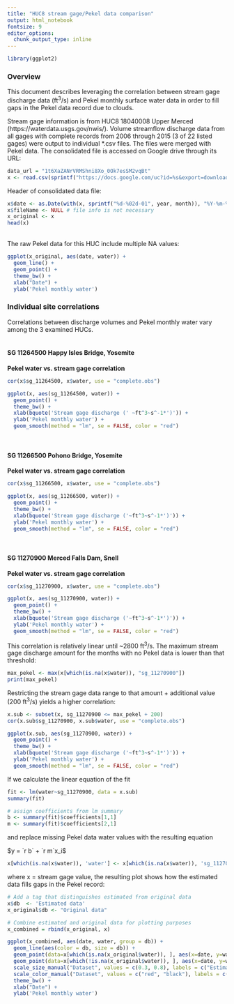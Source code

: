 ```yaml
---
title: "HUC8 stream gage/Pekel data comparison"
output: html_notebook
fontsize: 9
editor_options: 
  chunk_output_type: inline
---
```


```r
library(ggplot2)
```
### Overview
This document describes leveraging the correlation between stream gage discharge data (ft<sup>3</sup>/s) and Pekel monthly surface water data in order to fill gaps in the Pekel data record due to clouds.

Stream gage information is from HUC8 18040008 Upper Merced (https://waterdata.usgs.gov/nwis/). Volume streamflow discharge data from all gages with complete records from 2006 through 2015 (3 of 22 listed gages) were output to individual *.csv files. The files were merged with Pekel data. The consolidated file is accessed on Google drive through its URL:
```r
data_url = "1t6XaZANrVRMShni8Xo_0Ok7esSM2vqBt"
x <- read.csv(sprintf("https://docs.google.com/uc?id=%s&export=download", data_url))
```
  

Header of consolidated data file:
```r
x$date <- as.Date(with(x, sprintf("%d-%02d-01", year, month)), "%Y-%m-%d")
x$fileName <- NULL # file info is not necessary
x_original <- x
head(x)
```   
<br>
The raw Pekel data for this HUC include multiple NA values:

```r
ggplot(x_original, aes(date, water)) + 
  geom_line() + 
  geom_point() +     
  theme_bw() +
  xlab("Date") +
  ylab('Pekel monthly water')

```


### Individual site correlations  
Correlations between discharge volumes and Pekel monthly water vary among the 3 examined HUCs.  
<br>

#### **SG 11264500 Happy Isles Bridge, Yosemite**
**Pekel water vs. stream gage correlation**  

```r
cor(x$sg_11264500, x$water, use = "complete.obs")

```
```r
ggplot(x, aes(sg_11264500, water)) + 
  geom_point() + 
  theme_bw() +
  xlab(bquote('Stream gage discharge (' ~ft^3~s^-1*')')) +
  ylab('Pekel monthly water') +
  geom_smooth(method = "lm", se = FALSE, color = "red")
```

<br>  

#### **SG 11266500 Pohono Bridge, Yosemite**
**Pekel water vs. stream gage correlation**  
```r
cor(x$sg_11266500, x$water, use = "complete.obs")
```
```r
ggplot(x, aes(sg_11266500, water)) + 
  geom_point() + 
  theme_bw() +
  xlab(bquote('Stream gage discharge ('~ft^3~s^-1*')')) +
  ylab('Pekel monthly water') +
  geom_smooth(method = "lm", se = FALSE, color = "red")
```
<br>

#### **SG 11270900 Merced Falls Dam, Snell**
**Pekel water vs. stream gage correlation**  
```r
cor(x$sg_11270900, x$water, use = "complete.obs")
```

```r
ggplot(x, aes(sg_11270900, water)) + 
  geom_point() + 
  theme_bw() +
  xlab(bquote('Stream gage discharge ('~ft^3~s^-1*')')) +
  ylab('Pekel monthly water') +
  geom_smooth(method = "lm", se = FALSE, color = "red")
```
This correlation is relatively linear until ~2800 ft<sup>3</sup>/s. The maximum stream gage discharge amount for the months with no Pekel data is lower than that threshold:
```r
max_pekel <- max(x[which(is.na(x$water)), "sg_11270900"])
print(max_pekel)
```
Restricting the stream gage data range to that amount + additional value (200 ft<sup>3</sup>/s) yields a higher correlation:

```r
x.sub <- subset(x, sg_11270900 <= max_pekel + 200)
cor(x.sub$sg_11270900, x.sub$water, use = "complete.obs")
```
```r
ggplot(x.sub, aes(sg_11270900, water)) + 
  geom_point() + 
  theme_bw() +
  xlab(bquote('Stream gage discharge ('~ft^3~s^-1*')')) +
  ylab('Pekel monthly water') +
  geom_smooth(method = "lm", se = FALSE, color = "red")
```
If we calculate the linear equation of the fit
```r
fit <- lm(water~sg_11270900, data = x.sub)
summary(fit)
```
```r
# assign coefficients from lm summary
b <- summary(fit)$coefficients[1,1]
m <- summary(fit)$coefficients[2,1]
```

and replace missing Pekel data water values with the resulting equation

$y = `r b` + `r m`x_i$

```r
x[which(is.na(x$water)), 'water'] <- x[which(is.na(x$water)), 'sg_11270900']*m + b
```

where x = stream gage value, the resulting plot shows how the estimated data fills gaps in the Pekel record:


```r
# Add a tag that distinguishes estimated from original data
x$db  <- 'Estimated data'
x_original$db <- "Original data" 

# Combine estimated and original data for plotting purposes
x_combined = rbind(x_original, x)

ggplot(x_combined, aes(date, water, group = db)) + 
  geom_line(aes(color = db, size = db)) + 
  geom_point(data=x[which(is.na(x_original$water)), ], aes(x=date, y=water), color = 'red') +     
  geom_point(data=x[which(!is.na(x_original$water)), ], aes(x=date, y=water), color = 'black') +
  scale_size_manual("Dataset", values = c(0.3, 0.8), labels = c("Estimated data", "Original data")) + 
  scale_color_manual("Dataset", values = c("red", "black"), labels = c("Estimated data", "Original data")) + 
  theme_bw() +
  xlab("Date") +
  ylab('Pekel monthly water')
```